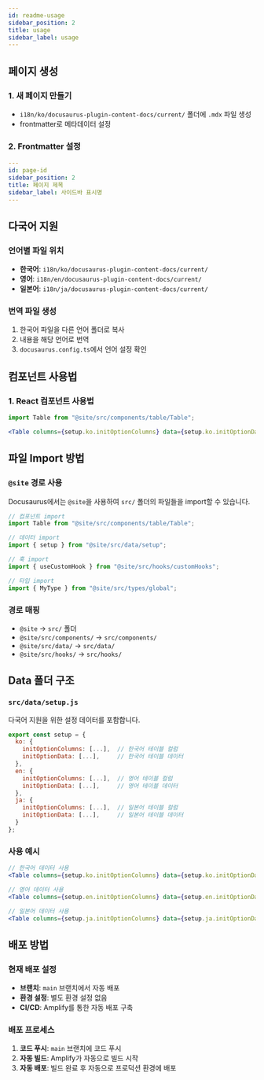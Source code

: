 ```yaml
---
id: readme-usage
sidebar_position: 2
title: usage
sidebar_label: usage
---
```



## 페이지 생성

### 1. 새 페이지 만들기

- `i18n/ko/docusaurus-plugin-content-docs/current/` 폴더에 `.mdx` 파일 생성
- frontmatter로 메타데이터 설정

### 2. Frontmatter 설정

```yaml
---
id: page-id
sidebar_position: 2
title: 페이지 제목
sidebar_label: 사이드바 표시명
---
```

## 다국어 지원

### 언어별 파일 위치

- **한국어**: `i18n/ko/docusaurus-plugin-content-docs/current/`
- **영어**: `i18n/en/docusaurus-plugin-content-docs/current/`
- **일본어**: `i18n/ja/docusaurus-plugin-content-docs/current/`

### 번역 파일 생성

1. 한국어 파일을 다른 언어 폴더로 복사
2. 내용을 해당 언어로 번역
3. `docusaurus.config.ts`에서 언어 설정 확인

## 컴포넌트 사용법

### 1. React 컴포넌트 사용법

```jsx
import Table from "@site/src/components/table/Table";

<Table columns={setup.ko.initOptionColumns} data={setup.ko.initOptionData} />;
```

<Table columns={setup.ko.initOptionColumns} data={setup.ko.initOptionData} />

## 파일 Import 방법

### `@site` 경로 사용

Docusaurus에서는 `@site`을 사용하여 `src/` 폴더의 파일들을 import할 수 있습니다.

```jsx
// 컴포넌트 import
import Table from "@site/src/components/table/Table";

// 데이터 import
import { setup } from "@site/src/data/setup";

// 훅 import
import { useCustomHook } from "@site/src/hooks/customHooks";

// 타입 import
import { MyType } from "@site/src/types/global";
```

### 경로 매핑

- `@site` → `src/` 폴더
- `@site/src/components/` → `src/components/`
- `@site/src/data/` → `src/data/`
- `@site/src/hooks/` → `src/hooks/`

## Data 폴더 구조

### `src/data/setup.js`

다국어 지원을 위한 설정 데이터를 포함합니다.

```javascript
export const setup = {
  ko: {
    initOptionColumns: [...],  // 한국어 테이블 컬럼
    initOptionData: [...],     // 한국어 테이블 데이터
  },
  en: {
    initOptionColumns: [...],  // 영어 테이블 컬럼
    initOptionData: [...],     // 영어 테이블 데이터
  },
  ja: {
    initOptionColumns: [...],  // 일본어 테이블 컬럼
    initOptionData: [...],     // 일본어 테이블 데이터
  }
};
```

### 사용 예시

```jsx
// 한국어 데이터 사용
<Table columns={setup.ko.initOptionColumns} data={setup.ko.initOptionData} />

// 영어 데이터 사용
<Table columns={setup.en.initOptionColumns} data={setup.en.initOptionData} />

// 일본어 데이터 사용
<Table columns={setup.ja.initOptionColumns} data={setup.ja.initOptionData} />
```

## 배포 방법

### 현재 배포 설정

- **브랜치**: `main` 브랜치에서 자동 배포
- **환경 설정**: 별도 환경 설정 없음
- **CI/CD**: Amplify를 통한 자동 배포 구축

### 배포 프로세스

1. **코드 푸시**: `main` 브랜치에 코드 푸시
2. **자동 빌드**: Amplify가 자동으로 빌드 시작
3. **자동 배포**: 빌드 완료 후 자동으로 프로덕션 환경에 배포

